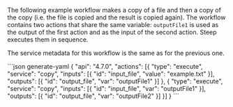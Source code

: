 The following example workflow makes a copy of a file and then a copy of the
copy (i.e. the file is copied and the result is copied again). The workflow
contains two actions that share the same variable: `outputFile1` is used as
the output of the first action and as the input of the second action. Steep
executes them in sequence.

The service metadata for this workflow is the same as for the previous one.

<CodeContainer title="Workflow">
```json generate-yaml
{
  "api": "4.7.0",
  "actions": [{
    "type": "execute",
    "service": "copy",
    "inputs": [{
      "id": "input_file",
      "value": "example.txt"
    }],
    "outputs": [{
      "id": "output_file",
      "var": "outputFile1"
    }]
  }, {
    "type": "execute",
    "service": "copy",
    "inputs": [{
      "id": "input_file",
      "var": "outputFile1"
    }],
    "outputs": [{
      "id": "output_file",
      "var": "outputFile2"
    }]
  }]
}
```
</CodeContainer>
